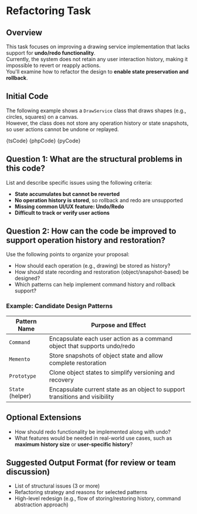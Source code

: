 

# Refactoring Task

## Overview

This task focuses on improving a drawing service implementation that lacks support for **undo/redo functionality**.  
Currently, the system does not retain any user interaction history, making it impossible to revert or reapply actions.  
You'll examine how to refactor the design to **enable state preservation and rollback**.

## Initial Code

The following example shows a `DrawService` class that draws shapes (e.g., circles, squares) on a canvas.  
However, the class does not store any operation history or state snapshots, so user actions cannot be undone or replayed.

<Tabs groupId="language">
  <TabItem value="ts" label="TypeScript">
    <CodeBlock language="ts">{tsCode}</CodeBlock>
  </TabItem>
  <TabItem value="php" label="PHP">
    <CodeBlock language="php">{phpCode}</CodeBlock>
  </TabItem>
  <TabItem value="python" label="Python">
    <CodeBlock language="python">{pyCode}</CodeBlock>
  </TabItem>
</Tabs>

## Question 1: What are the structural problems in this code?

List and describe specific issues using the following criteria:

- **State accumulates but cannot be reverted**
- **No operation history is stored**, so rollback and redo are unsupported
- **Missing common UI/UX feature: Undo/Redo**
- **Difficult to track or verify user actions**

## Question 2: How can the code be improved to support operation history and restoration?

Use the following points to organize your proposal:

- How should each operation (e.g., drawing) be stored as history?
- How should state recording and restoration (object/snapshot-based) be designed?
- Which patterns can help implement command history and rollback support?

### Example: Candidate Design Patterns

| Pattern Name     | Purpose and Effect                                                           |
| ---------------- | ---------------------------------------------------------------------------- |
| `Command`        | Encapsulate each user action as a command object that supports undo/redo     |
| `Memento`        | Store snapshots of object state and allow complete restoration               |
| `Prototype`      | Clone object states to simplify versioning and recovery                      |
| `State` (helper) | Encapsulate current state as an object to support transitions and visibility |

## Optional Extensions

- How should redo functionality be implemented along with undo?
- What features would be needed in real-world use cases, such as **maximum history size** or **user-specific history**?

## Suggested Output Format (for review or team discussion)

- List of structural issues (3 or more)
- Refactoring strategy and reasons for selected patterns
- High-level redesign (e.g., flow of storing/restoring history, command abstraction approach)

